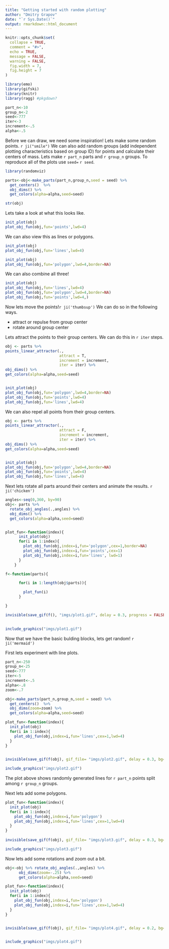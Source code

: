 ```yaml
---
title: "Getting started with random plotting"
author: "Dmitry Grapov"
date: "`r Sys.Date()`"
output: rmarkdown::html_document
---
```


```r
knitr::opts_chunk$set(
  collapse = TRUE,
  comment = "#>",
  echo = TRUE,
  message = FALSE,
  warning = FALSE,
  fig.width = 7,
  fig.height = 7
)
```

```r
library(emo)
library(gifski)
library(knitr)
library(ragg) #pkgdown?

part_n<-10
group_n<-2
seed<-777
iter<-3
increment<-.5
alpha<-.5


```

Before we can draw, we need some inspiration! Lets make some random points. `r ji("smile")`
We can also add random groups (add independent plotting characteristics based on group ID) for points and calculate their centers of mass. Lets make `r part_n` parts and `r group_n` groups. To reproduce all of the plots use `seed=` `r seed`.

```r
library(randomviz)

parts<-obj<-make_parts(part_n,group_n,seed = seed) %>%
  get_centers()  %>%
  obj_dims() %>%
  get_colors(alpha=alpha,seed=seed)

str(obj)

```

Lets take a look at what this looks like.

```r
init_plot(obj)
plot_obj_fun(obj,fun='points',lwd=4)
```

We can also view this as lines or polygons.

```r
init_plot(obj)
plot_obj_fun(obj,fun='lines',lwd=4)
```


```r
init_plot(obj)
plot_obj_fun(obj,fun='polygon',lwd=4,border=NA)
```

We can also combine all three!
```r
init_plot(obj)
plot_obj_fun(obj,fun='lines',lwd=4)
plot_obj_fun(obj,fun='polygon',lwd=4,border=NA)
plot_obj_fun(obj,fun='points',lwd=4,)
```

Now lets move the points!`r ji('thumbsup')`
We can do so in the following ways.

* attract or repulse from group center
* rotate around group center

Lets attract the points to their group centers. We can do this in `r iter` steps.

```r
obj <- parts %>%
points_linear_attractor(.,
                        attract = T,
                        increment = increment,
                        iter = iter) %>%
obj_dims() %>%
get_colors(alpha=alpha,seed=seed)


init_plot(obj)
plot_obj_fun(obj,fun='polygon',lwd=4,border=NA)
plot_obj_fun(obj,fun='points',lwd=4)
plot_obj_fun(obj,fun='lines',lwd=4)

```

We can also repel all points from their group centers.

```r
obj <- parts %>%
points_linear_attractor(.,
                        attract = F,
                        increment = increment,
                        iter = iter) %>%
obj_dims() %>%
get_colors(alpha=alpha,seed=seed)


init_plot(obj)
plot_obj_fun(obj,fun='polygon',lwd=4,border=NA)
plot_obj_fun(obj,fun='points',lwd=4)
plot_obj_fun(obj,fun='lines',lwd=4)
```

Next lets rotate all parts around their centers and animate the results. `r ji('chicken')`

```r
angles<-seq(0,360, by=90)
obj<- parts %>%
  rotate_obj_angles(.,angles) %>%
  obj_dims() %>%
  get_colors(alpha=alpha,seed=seed)


plot_fun<-function(index){
      init_plot(obj)
      for(i in 1:index){
        plot_obj_fun(obj,index=i,fun='polygon',cex=1,border=NA)
        plot_obj_fun(obj,index=i,fun='points',cex=1)
        plot_obj_fun(obj,index=i,fun='lines', lwd=1)
      }
    }

f<-function(parts){

      for(i in 1:length(obj$parts)){

        plot_fun(i)
      }

}
```

```r

invisible(save_gif(f(), "imgs/plot1.gif", delay = 0.3, progress = FALSE))  
  
```

```r
include_graphics("imgs/plot1.gif")  
```

Now that we have the basic bulding blocks, lets get random! `r ji('mermaid')`

First lets experiment with line plots.

```r
part_n<-250
group_n<-25
seed<-777
iter<-5
increment<-.5
alpha<-.8
zoom<-.7

obj<-make_parts(part_n,group_n,seed = seed) %>%
  get_centers()  %>%
  obj_dims(zoom=zoom) %>%
  get_colors(alpha=alpha,seed=seed)

plot_fun<-function(index){
  init_plot(obj)
  for(i in 1:index){
    plot_obj_fun(obj,index=i,fun='lines',cex=1,lwd=4)
  }
}
  
```

```r
invisible(save_gif(f(obj), gif_file= "imgs/plot2.gif", delay = 0.3, bg='black'))
```

```r
include_graphics("imgs/plot2.gif")  
```

The plot above shows randomly generated lines for `r part_n` points split among `r group_n` groups.

Next lets add some polygons.

```r

plot_fun<-function(index){
  init_plot(obj)
  for(i in 1:index){
    plot_obj_fun(obj,index=i,fun='polygon')
    plot_obj_fun(obj,index=i,fun='lines',cex=1,lwd=4)
  }
}
    
invisible(save_gif(f(obj), gif_file= "imgs/plot3.gif", delay = 0.3, bg='black'))

```

```r
include_graphics("imgs/plot3.gif")  
```

Now lets add some rotations and zoom out a bit.

```r
obj<-obj %>% rotate_obj_angles(.,angles) %>%
      obj_dims(zoom=-.25) %>%
      get_colors(alpha=alpha,seed=seed)

plot_fun<-function(index){
  init_plot(obj)
  for(i in 1:index){
    plot_obj_fun(obj,index=i,fun='polygon')
    plot_obj_fun(obj,index=i,fun='lines',cex=1,lwd=4)
  }
}


invisible(save_gif(f(obj), gif_file= "imgs/plot4.gif", delay = 0.2, bg='black'))
    
```

```r
include_graphics("imgs/plot4.gif")  
```
